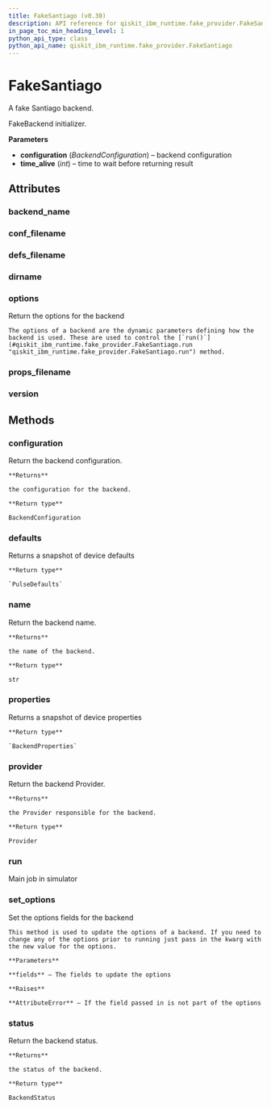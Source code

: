 ```yaml
---
title: FakeSantiago (v0.30)
description: API reference for qiskit_ibm_runtime.fake_provider.FakeSantiago in qiskit-ibm-runtime v0.30
in_page_toc_min_heading_level: 1
python_api_type: class
python_api_name: qiskit_ibm_runtime.fake_provider.FakeSantiago
---
```


# FakeSantiago

<Class id="qiskit_ibm_runtime.fake_provider.FakeSantiago" isDedicatedPage={true} github="https://github.com/Qiskit/qiskit-ibm-runtime/tree/stable/0.30/qiskit_ibm_runtime/fake_provider/backends/santiago/fake_santiago.py#L31-L38" signature="FakeSantiago" modifiers="class">
  A fake Santiago backend.

  FakeBackend initializer.

  **Parameters**

  *   **configuration** (*BackendConfiguration*) – backend configuration
  *   **time\_alive** (*int*) – time to wait before returning result

  ## Attributes

  ### backend\_name

  <Attribute id="qiskit_ibm_runtime.fake_provider.FakeSantiago.backend_name" attributeValue="'fake_santiago'" />

  ### conf\_filename

  <Attribute id="qiskit_ibm_runtime.fake_provider.FakeSantiago.conf_filename" attributeValue="'conf_santiago.json'" />

  ### defs\_filename

  <Attribute id="qiskit_ibm_runtime.fake_provider.FakeSantiago.defs_filename" attributeValue="'defs_santiago.json'" />

  ### dirname

  <Attribute id="qiskit_ibm_runtime.fake_provider.FakeSantiago.dirname" attributeValue="'/home/runner/work/qiskit-ibm-runtime/qiskit-ibm-runtime/qiskit_ibm_runtime/fake_provider/backends/santiago'" />

  ### options

  <Attribute id="qiskit_ibm_runtime.fake_provider.FakeSantiago.options">
    Return the options for the backend

    The options of a backend are the dynamic parameters defining how the backend is used. These are used to control the [`run()`](#qiskit_ibm_runtime.fake_provider.FakeSantiago.run "qiskit_ibm_runtime.fake_provider.FakeSantiago.run") method.
  </Attribute>

  ### props\_filename

  <Attribute id="qiskit_ibm_runtime.fake_provider.FakeSantiago.props_filename" attributeValue="'props_santiago.json'" />

  ### version

  <Attribute id="qiskit_ibm_runtime.fake_provider.FakeSantiago.version" attributeValue="1" />

  ## Methods

  ### configuration

  <Function id="qiskit_ibm_runtime.fake_provider.FakeSantiago.configuration" signature="configuration()">
    Return the backend configuration.

    **Returns**

    the configuration for the backend.

    **Return type**

    BackendConfiguration
  </Function>

  ### defaults

  <Function id="qiskit_ibm_runtime.fake_provider.FakeSantiago.defaults" github="https://github.com/Qiskit/qiskit-ibm-runtime/tree/stable/0.30/qiskit_ibm_runtime/fake_provider/fake_pulse_backend.py#L29-L33" signature="defaults()">
    Returns a snapshot of device defaults

    **Return type**

    `PulseDefaults`
  </Function>

  ### name

  <Function id="qiskit_ibm_runtime.fake_provider.FakeSantiago.name" signature="name()">
    Return the backend name.

    **Returns**

    the name of the backend.

    **Return type**

    str
  </Function>

  ### properties

  <Function id="qiskit_ibm_runtime.fake_provider.FakeSantiago.properties" github="https://github.com/Qiskit/qiskit-ibm-runtime/tree/stable/0.30/qiskit_ibm_runtime/fake_provider/fake_qasm_backend.py#L43-L47" signature="properties()">
    Returns a snapshot of device properties

    **Return type**

    `BackendProperties`
  </Function>

  ### provider

  <Function id="qiskit_ibm_runtime.fake_provider.FakeSantiago.provider" signature="provider()">
    Return the backend Provider.

    **Returns**

    the Provider responsible for the backend.

    **Return type**

    Provider
  </Function>

  ### run

  <Function id="qiskit_ibm_runtime.fake_provider.FakeSantiago.run" github="https://github.com/Qiskit/qiskit-ibm-runtime/tree/stable/0.30/qiskit_ibm_runtime/fake_provider/fake_backend.py#L744-L775" signature="run(run_input, **kwargs)">
    Main job in simulator
  </Function>

  ### set\_options

  <Function id="qiskit_ibm_runtime.fake_provider.FakeSantiago.set_options" signature="set_options(**fields)">
    Set the options fields for the backend

    This method is used to update the options of a backend. If you need to change any of the options prior to running just pass in the kwarg with the new value for the options.

    **Parameters**

    **fields** – The fields to update the options

    **Raises**

    **AttributeError** – If the field passed in is not part of the options
  </Function>

  ### status

  <Function id="qiskit_ibm_runtime.fake_provider.FakeSantiago.status" signature="status()">
    Return the backend status.

    **Returns**

    the status of the backend.

    **Return type**

    BackendStatus
  </Function>
</Class>

